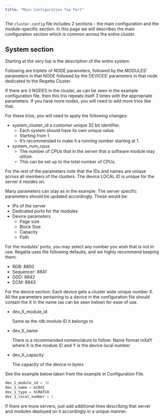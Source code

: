 ```yaml
---
title: "Main Configuration Top Part"
---
```


The `cluster.config` file includes 2 sections - the main configuration and the module-specific section. In this page we will describes the main configuration section which is common across the entire cluster.

## System section

Starting at the very top is the description of the entire system.

Following are triplets of NODE parameters, followed by the MODULES’ parameters in that NODE
followed by the DEVICES’ parameters in that node dedicated to the Regatta Cluster.

If there are 3 NODES in the cluster, as can be seen in the example configuration file, then this
trio repeats itself 3 times with the appropriate parameters. If you have more nodes, you will
need to add more trios like that.

For these trios, you will need to apply the following changes:

- system_cluster_id
  a customer unique 32 bit identifier.
  - Each system should have its own unique value.
  - Starting from 1
  - It’s recommended to make it a running number starting at 1.
- system_num_cpus
  - The number of CPUs that in the server that a software module may utilize.
  - This can be set up to the total number of CPUs.

For the rest of the parameters note that the IDs and names are unique across all members of
the clusters. The device LOCAL ID is unique for the server it resides on.

Many parameters can stay as in the example. The server specific parameters should be updated
accordingly. These would be:

- IPs of the server
- Dedicated ports for the modules
- Device parameters
  - Page size
  - Block Size
  - Capacity
  - Path

For the modules’ ports, you may select any number you wish that is not in use. Regatta uses the
following defaults, and we highly recommend keeping them:

- RDB: 8850
- Sequencer: 8841
- GDD: 8842
- DCM: 8843

For the device section:
Each device gets a cluster wide unique number X. All the parameters pertaining to a device in
the configuration file should contain the X in the name (as can be seen below) for ease of use.

- dev_X_module_id

  Same as the rdb module ID it belongs to
- dev_X_name

  There is a recommended nomenclature to follow: Name format mXdY where X is the
  module ID and Y is the device local number
- dev_X_capacity

  The capacity of the device in bytes

See the example below taken from the example in Configuration File.

```java
dev_1_module_id = 10
dev_1_name = m10d1
dev_1_type = SCRATCH
dev_1_local_number = 1
```

If there are more servers, just add additional lines describing that server and modules deployed
on it accordingly in a unique manner.